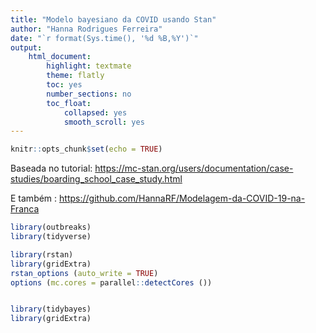 ```yaml
---
title: "Modelo bayesiano da COVID usando Stan"
author: "Hanna Rodrigues Ferreira"
date: "`r format(Sys.time(), '%d %B,%Y')`"
output: 
    html_document:
        highlight: textmate 
        theme: flatly 
        toc: yes 
        number_sections: no
        toc_float:
            collapsed: yes
            smooth_scroll: yes
---
```


```r
knitr::opts_chunk$set(echo = TRUE)
```

Baseada no tutorial: <https://mc-stan.org/users/documentation/case-studies/boarding_school_case_study.html>

E também : <https://github.com/HannaRF/Modelagem-da-COVID-19-na-Franca>

```r

library(outbreaks)
library(tidyverse)

library(rstan)
library(gridExtra)
rstan_options (auto_write = TRUE)
options (mc.cores = parallel::detectCores ())


library(tidybayes)
library(gridExtra)

```

```r




```
